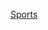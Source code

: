 {{WPSS-cat}}
{{Stub Category|article=[[台灣體育|台灣體育]]|newstub=Taiwan-sport-stub|category=台灣體育}}

[[Category:台灣小作品|Sports]]